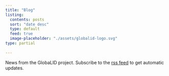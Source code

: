 ```yaml
---
title: "Blog"
listing: 
  contents: posts
  sort: "date desc"
  type: default
  feed: true
  image-placeholder: "./assets/globalid-logo.svg"
type: partial
  
---
```


News from the GlobaLID project. Subscribe to the [rss feed](blog.xml) to get automatic updates.

